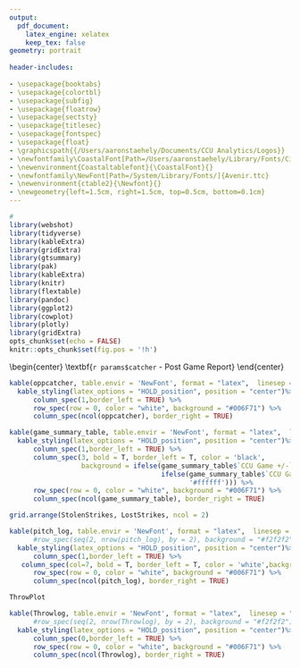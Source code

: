 ```yaml
---
output:
  pdf_document: 
    latex_engine: xelatex
    keep_tex: false
geometry: portrait
 
header-includes:
 
- \usepackage{booktabs}
- \usepackage{colortbl}
- \usepackage{subfig}
- \usepackage{floatrow}
- \usepackage{sectsty}
- \usepackage{titlesec}
- \usepackage{fontspec}
- \usepackage{float}
- \graphicspath{{/Users/aaronstaehely/Documents/CCU Analytics/Logos}}
- \newfontfamily\CoastalFont[Path=/Users/aaronstaehely/Library/Fonts/City Bold/]{City Bold.ttf}
- \newenvironment{Coastaltablefont}{\CoastalFont}{}
- \newfontfamily\NewFont[Path=/System/Library/Fonts/]{Avenir.ttc}
- \newenvironment{ctable2}{\Newfont}{}
- \newgeometry{left=1.5cm, right=1.5cm, top=0.5cm, bottom=0.1cm}
---
```

```r
#
library(webshot)
library(tidyverse)
library(kableExtra)
library(gridExtra)
library(gtsummary)
library(pak)
library(kableExtra)
library(knitr)
library(flextable)
library(pandoc)
library(ggplot2)
library(cowplot)
library(plotly)
library(gridExtra)
opts_chunk$set(echo = FALSE)
knitr::opts_chunk$set(fig.pos = '!h')
```
\begin{center}
\CoastalFont\textbf{\LARGE `r params$catcher` - Post Game Report}
\end{center}

\vspace{-1cm}
\includegraphics[width = 2cm, height = 1cm]{Chant Hat Logo}
\vspace{-0.4cm}
\hfill
\includegraphics[width = 2cm, height = 1cm]{Own It Bronze}

\begin{center}
\CoastalFont\textbf{\Large Receiving}
\end{center}
\vspace{-2mm}
```r

kable(oppcatcher, table.envir = 'NewFont', format = "latex",  linesep = "") %>%
  kable_styling(latex_options = "HOLD_position", position = "center")%>%
      column_spec(1,border_left = TRUE) %>%
      row_spec(row = 0, color = "white", background = "#006F71") %>%
      column_spec(ncol(oppcatcher), border_right = TRUE)

kable(game_summary_table, table.envir = 'NewFont', format = "latex",  linesep = "") %>%
  kable_styling(latex_options = "HOLD_position", position = "center")%>%
      column_spec(1,border_left = TRUE) %>%
      column_spec(3, bold = T, border_left = T, color = 'black',
                  background = ifelse(game_summary_table$`CCU Game +/-` > oppcatcher$`Opp Game +/-`, '#339a1d',
                                      ifelse(game_summary_table$`CCU Game +/-` < oppcatcher$`Opp Game +/-`,'#ba1c0f',
                                             '#ffffff'))) %>%
      row_spec(row = 0, color = "white", background = "#006F71") %>%
      column_spec(ncol(game_summary_table), border_right = TRUE)
```
\vspace{-5mm}
\centering
```r
grid.arrange(StolenStrikes, LostStrikes, ncol = 2)
```

```r

kable(pitch_log, table.envir = 'NewFont', format = "latex",  linesep = "") %>%
      #row_spec(seq(2, nrow(pitch_log), by = 2), background = "#f2f2f2") %>%
  kable_styling(latex_options = "HOLD_position", position = "center")%>%
      column_spec(1,border_left = TRUE) %>%
   column_spec(col=7, bold = T, border_left = T, color = 'white',background = ifelse(pitch_log$Actual == 'BALL', '#339a1d', '#ba1c0f')) %>%
      row_spec(row = 0, color = "white", background = "#006F71") %>%
      column_spec(ncol(pitch_log), border_right = TRUE)

```
\vspace{-0.5cm}
\begin{center}
\CoastalFont\textbf{\Large Throwing Report}
\end{center} 



\centering
```r
ThrowPlot
```

\centering
```r
kable(Throwlog, table.envir = 'NewFont', format = "latex",  linesep = "") %>%
      #row_spec(seq(2, nrow(Throwlog), by = 2), background = "#f2f2f2") %>%
  kable_styling(latex_options = "HOLD_position", position = "center")%>%
      column_spec(0,border_left = TRUE) %>%
      row_spec(row = 0, color = "white", background = "#006F71") %>%
      column_spec(ncol(Throwlog), border_right = TRUE)
```








